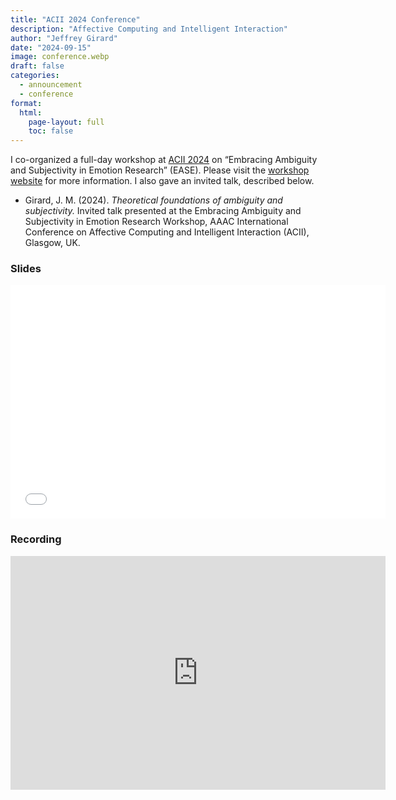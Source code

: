 ```yaml
---
title: "ACII 2024 Conference"
description: "Affective Computing and Intelligent Interaction"
author: "Jeffrey Girard"
date: "2024-09-15"
image: conference.webp
draft: false
categories:
  - announcement
  - conference
format:
  html:
    page-layout: full
    toc: false
---
```


I co-organized a full-day workshop at [ACII 2024](https://acii-conf.net/2024/) on "Embracing Ambiguity and Subjectivity in Emotion Research" (EASE). Please visit the [workshop website](https://ease.ewi.tudelft.nl/) for more information. I also gave an invited talk, described below.

- Girard, J. M. (2024). *Theoretical foundations of ambiguity and subjectivity.* Invited talk presented at the Embracing Ambiguity and Subjectivity in Emotion Research Workshop, AAAC International Conference on Affective Computing and Intelligent Interaction (ACII), Glasgow, UK.

### Slides

![](Girard_Slides.pdf){width=600 height=374}

### Recording

```{=html}
<iframe id="kmsembed-1_3oqnkc0v" width="600" height="374" src="https://mediahub.ku.edu/embed/secure/iframe/entryId/1_3oqnkc0v/uiConfId/45147491/st/0" class="kmsembed" allowfullscreen webkitallowfullscreen mozAllowFullScreen allow="autoplay *; fullscreen *; encrypted-media *" referrerPolicy="no-referrer-when-downgrade" sandbox="allow-downloads allow-forms allow-same-origin allow-scripts allow-top-navigation allow-pointer-lock allow-popups allow-modals allow-orientation-lock allow-popups-to-escape-sandbox allow-presentation allow-top-navigation-by-user-activation" frameborder="0" title="Jeffrey Girard&#039;s Zoom Meeting"></iframe>
```

